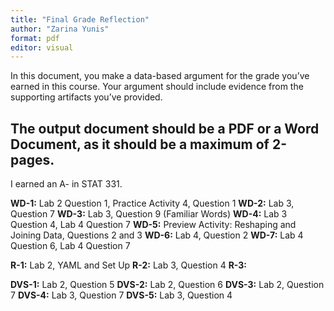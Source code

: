 ```yaml
---
title: "Final Grade Reflection"
author: "Zarina Yunis"
format: pdf
editor: visual
---
```


In this document, you make a data-based argument for the grade you've earned in this course. Your argument should include evidence from the supporting artifacts you've provided.

## The output document should be a PDF or a Word Document, as it should be a **maximum** of 2-pages.

I earned an A- in STAT 331.

**WD-1:** Lab 2 Question 1, Practice Activity 4, Question 1
**WD-2:** Lab 3, Question 7
**WD-3:** Lab 3, Question 9 (Familiar Words)
**WD-4:** Lab 3 Question 4, Lab 4 Question 7
**WD-5:** Preview Activity: Reshaping and Joining Data, Questions 2 and 3
**WD-6:** Lab 4, Question 2
**WD-7:** Lab 4 Question 6, Lab 4 Question 7

**R-1:** Lab 2, YAML and Set Up
**R-2:** Lab 3, Question 4
**R-3:**

**DVS-1:** Lab 2, Question 5
**DVS-2:** Lab 2, Question 6
**DVS-3:** Lab 2, Question 7
**DVS-4:** Lab 3, Question 7
**DVS-5:** Lab 3, Question 4
